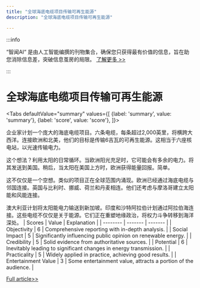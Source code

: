 ```yaml
---
title: "全球海底电缆项目传输可再生能源"
description: "全球海底电缆项目传输可再生能源"

---
```



:::info

“智闻AI“ 是由人工智能编撰的刊物集合，确保您只获得最有价值的信息，旨在助您消除信息差，突破信息茧房的局限。  [了解更多 >>](/)

:::

# 全球海底电缆项目传输可再生能源


<Tabs
	defaultValue="summary"
	values={[
	{label: 'summary', value: 'summary'},
	{label: 'score', value: 'score'},
]}>
<TabItem value="summary">


企业家计划一个庞大的海底电缆项目。六条电缆，每条超过2,000英里，将横跨大西洋。连接欧洲和北美，他们的目标是传输6吉瓦的可再生能源。这相当于六座核电站，以光速传输电力。

这个想法？利用太阳的日常循环。当欧洲阳光充足时，它可能会有多余的电力。将其发送到美国。稍后，当太阳在美国上方时，欧洲获得能量回报。简单。

这不仅仅是一个空想。类似的项目正在全球范围内涌现。欧洲已经通过海底电缆与邻国连接。英国与比利时、挪威、荷兰和丹麦相连。他们还考虑与摩洛哥建立太阳能和风能连接。

澳大利亚计划将太阳能电力输送到新加坡。印度和沙特阿拉伯计划通过阿拉伯海连接。这些电缆不仅仅是关于能源。它们正在重塑地缘政治，将权力斗争转移到海洋深处。
</TabItem>
<TabItem value="score">
	| Scores     | Value   | Explanation |
	| -------- | ------- | ------- |
	| Objectivity  | 6    | Comprehensive reporting with in-depth analysis.    |
	| Social Impact | 5     | Significantly influencing public opinion on renewable energy.    |
	| Credibility    | 5    | Solid evidence from authoritative sources.    |
	| Potential    | 6    | Inevitably leading to significant changes in energy transmission.    |
	| Practicality    | 5    | Widely applied in practice, achieving good results.    |
	| Entertainment Value    | 3    | Some entertainment value, attracts a portion of the audience.    |
</TabItem>
</Tabs>

[Full article>>](https://hardware.slashdot.org/story/24/06/30/0424240/new-undersea-power-cables-could-carry-green-energy-from-country-to-country?utm_source=rss1.0mainlinkanon&utm_medium=feed)
